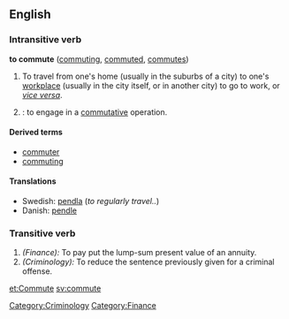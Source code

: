 ==English==

===Intransitive verb===
'''to commute''' ([[commuting]], [[commuted]], [[commutes]])
# To travel from one's home (usually in the suburbs of a city) to one's [[workplace]] (usually in the city itself, or in another city) to go to work, or ''[[vice versa]]''.
# {{cattag|Mathematics}}: to engage in a [[commutative]] operation.

====Derived terms====
*[[commuter]]
*[[commuting]]<!--participial noun-->

====Translations====
*Swedish: [[pendla]] (''to regularly travel..'')
*Danish: [[pendle]]

===Transitive verb===
#''(Finance):'' To pay put the lump-sum present value of an annuity.
#''(Criminology):'' To reduce the sentence previously given for a criminal offense.

[[Category:Criminology]]
[[Category:Finance]]

[[et:Commute]]
[[sv:commute]]